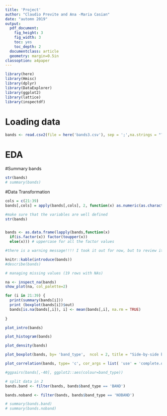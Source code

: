 ```yaml
---
title: 'Project'
author: "Claudio Previte and Ana -Maria Casian"
date: "automn 2019"
output:
  pdf_document:
    fig_height: 3
    fig_width: 3
    toc: yes
    toc_depth: 2
  documentclass: article
  geometry: margin=0.5in
classoption: a4paper
---
```


```r
library(here)
library(Hmisc)
library(dplyr)
library(DataExplorer)
library(ggplot2)
library(lattice)
library(inspectdf)

```

# Loading data
```r
bands <- read.csv2(file = here('bands3.csv'), sep = ';',na.strings = "?")
```

# EDA

#Summary bands
```r
str(bands)
# summary(bands)
```

#Data Transformation
```r

cols = c(21:39)  
bands[,cols] = apply(bands[,cols], 2, function(x) as.numeric(as.character(x))) #change class to numeric for num row

#make sure that the variables are well defined
str(bands)


bands <- as.data.frame(lapply(bands,function(x) 
  if(is.factor(x)) factor(toupper(x)) 
  else(x))) # uppercase for all the factor values

#there is a warning message!!!! I took it out for now, but to review it and understand it

```

```r
knitr::kable(introduce(bands))
#describe(bands)

```

```r
# managing missing values (19 rows with NAs)

na <- inspect_na(bands)
show_plot(na, col_palette=2)
```

```r

for (i in 21:39) {
  print(summary(bands[i]))
  print (boxplot(bands[i])$out)
  bands[is.na(bands[,i]), i] <- mean(bands[,i], na.rm = TRUE)    
  
}


```

```r
plot_intro(bands)

plot_histogram(bands)

plot_density(bands)

plot_boxplot(bands, by= 'band_type',  ncol = 2, title = "Side-by-side boxplots")

plot_correlation(bands, type= 'c', cor_args = list( 'use' = 'complete.obs'))

#ggpairs(bands[,-40], ggplot2::aes(colour=band_type))

# split data in 2
bands.band <- filter(bands, bands$band_type == 'BAND')

bands.noband <- filter(bands, bands$band_type == 'NOBAND')

# summary(bands.band)
# summary(bands.noband)


```







